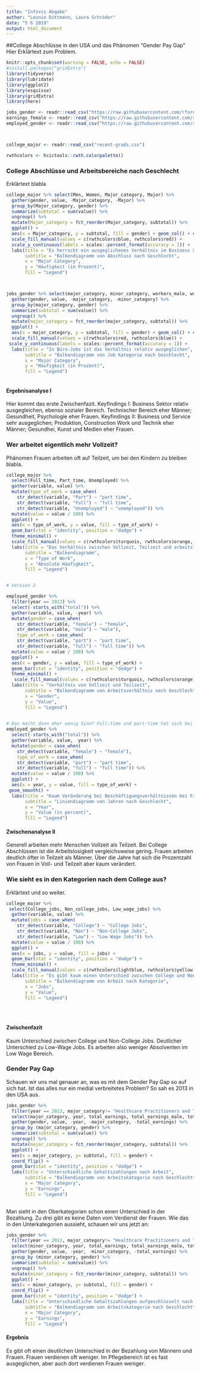 ```yaml
---
title: "Infovis Abgabe"
author: "Leonie Düttmann, Laura Schröder"
date: "5 6 2019"
output: html_document
---
```


##College Abschlüsse in den USA und das Phänomen "Gender Pay Gap"
Hier Erklärtext zum Problem.
```r
knitr::opts_chunk$set(warning = FALSE, echo = FALSE)
#install.packages("gridExtra")
library(tidyverse)
library(lubridate)
library(ggplot2)
library(esquisse)
library(gridExtra)
library(here)

```


```r
jobs_gender <- readr::read_csv("https://raw.githubusercontent.com/rfordatascience/tidytuesday/master/data/2019/2019-03-05/jobs_gender.csv")
earnings_female <- readr::read_csv("https://raw.githubusercontent.com/rfordatascience/tidytuesday/master/data/2019/2019-03-05/earnings_female.csv") 
employed_gender <- readr::read_csv("https://raw.githubusercontent.com/rfordatascience/tidytuesday/master/data/2019/2019-03-05/employed_gender.csv") 



college_major <- readr::read_csv("recent-grads.csv")

rwthcolors <- hcictools::rwth.colorpalette()

```
### College Abschlüsse und Arbeitsbereiche nach Geschlecht
Erklärtext blabla

```r

college_major %>% select(Men, Women, Major_category, Major) %>% 
  gather(gender, value, -Major_category, -Major) %>% 
  group_by(Major_category, gender) %>% 
  summarize(subtotal = sum(value)) %>%
  ungroup() %>% 
  mutate(Major_category = fct_reorder(Major_category, subtotal)) %>% 
  ggplot() +
  aes(x = Major_category, y = subtotal, fill = gender) + geom_col() + coord_flip() +
  scale_fill_manual(values = c(rwthcolors$blue, rwthcolors$red)) +
  scale_y_continuous(labels = scales::percent_format(accuracy = 1)) +
  labs(title = "Es herrscht ein ausgeglichenes Verhältnis im Business Sektor",
       subtitle = "Balkendiagramm von Abschluss nach Geschlecht",
       x = "Major Category",
       y = "Häufigkeit (in Prozent)",
       fill = "Legend")



jobs_gender %>% select(major_category, minor_category, workers_male, workers_female) %>% 
  gather(gender, value, -major_category, -minor_category) %>% 
  group_by(major_category, gender) %>% 
  summarize(subtotal = sum(value)) %>% 
  ungroup() %>% 
  mutate(major_category = fct_reorder(major_category, subtotal)) %>% 
  ggplot() +
  aes(x = major_category, y = subtotal, fill = gender) + geom_col() + coord_flip() +
  scale_fill_manual(values = c(rwthcolors$red, rwthcolors$blue)) +
 scale_y_continuous(labels = scales::percent_format(accuracy = 1)) +
  labs(title = "In Büro-Jobs ist das Verhältnis relativ ausgeglichen",
       subtitle = "Balkendiagramm von Job Kategorie nach Geschlecht",
       x = "Major Category",
       y = "Häufigkeit (in Prozent)",
       fill = "Legend")
  


```

#### Ergebnisanalyse I
Hier kommt das erste Zwischenfazit. Keyfindings I: Business Sektor relativ ausgegleichen, ebenso sozialer Bereich. Technischer Bereich eher Männer; Gesundheit, Psychologie eher Frauen.
Keyfindings II: Business und Service sehr ausgeglichen; Produktion, Construction Work und Technik eher Männer; Gesundhei, Kunst und Medien eher Frauen.

### Wer arbeitet eigentlich mehr Vollzeit?
Phänomen Frauen arbeiten oft auf Teilzeit, um bei den Kindern zu bleiben blabla.

```r


college_major %>% 
  select(Full_time, Part_time, Unemployed) %>% 
  gather(variable, value) %>%
  mutate(type_of_work = case_when(
    str_detect(variable, "Part") ~ "part time",
    str_detect(variable, "Full") ~ "full time",
    str_detect(variable, "Unemployed") ~ "unemployed")) %>%  
  mutate(value = value / 100) %>% 
  ggplot() +
  aes(x = type_of_work, y = value, fill = type_of_work) + 
  geom_bar(stat = "identity", position = "dodge") +
  theme_minimal() +
  scale_fill_manual(values = c(rwthcolors$turquois, rwthcolors$orange, rwthcolors$petrol)) +
  labs(title = "Das Verhältnis zwischen Vollzeit, Teilzeit und arbeitslos",
       subtitle = "Balkendiagramm",
       x = "Type of Work",
       y = "Absolute Häufigkeit",
       fill = "Legend") 


# Version 2

employed_gender %>% 
  filter(year == 2013) %>% 
  select(-starts_with("total")) %>% 
  gather(variable, value, -year) %>%
  mutate(gender = case_when(
    str_detect(variable, "female") ~ "female",
    str_detect(variable, "male") ~ "male"),
    type_of_work = case_when(
    str_detect(variable, "part") ~ "part time",
    str_detect(variable, "full") ~ "full time")) %>%  
  mutate(value = value / 100) %>% 
  ggplot() +
  aes(x = gender, y = value, fill = type_of_work) + 
  geom_bar(stat = "identity", position = "dodge") +
  theme_minimal() +
   scale_fill_manual(values = c(rwthcolors$turquois, rwthcolors$orange)) +
  labs(title = "Verhältnis von Vollzeit und Teilzeit",
       subtitle = "Balkendiagramm von Arbeitsverhältnis nach Geschlecht",
       x = "Gender",
       y = "Value",
       fill = "Legend")
  

# Das macht dann eher wenig Sinn? Full-time und part-time hat sich bei Frauen über die Jahre nicht verändert.
employed_gender %>% 
  select(-starts_with("total")) %>% 
  gather(variable, value, -year) %>%
  mutate(gender = case_when(
    str_detect(variable, "female") ~ "female"),
    type_of_work = case_when(
    str_detect(variable, "part") ~ "part time",
    str_detect(variable, "full") ~ "full time")) %>%  
  mutate(value = value / 100) %>% 
  ggplot() +
  aes(x = year, y = value, fill = type_of_work) + 
 geom_smooth() +
  labs(title = "Kaum Veränderung bei Beschäftigungsverhältnissen bei Frauen",
       subtitle = "Liniendiagramm von Jahren nach Geschlecht",
       x = "Year",
       y = "Value (in percent)",
       fill = "Legend")

```

#### Zwischenanalyse II
Generell arbeiten mehr Menschen Vollzeit als Teilzeit. Bei College Abschlüssen ist die Arbeitslosigkeit vergleichsweise gering. Frauen arbeiten deutlich öfter in Teilzeit als Männer. Über die Jahre hat sich die Prozentzahl von Frauen in Voll- und Teilzeit aber kaum verändert. 

### Wie sieht es in den Kategorien nach dem College aus?
Erklärtext und so weiter.

```r

college_major %>% 
 select(College_jobs, Non_college_jobs, Low_wage_jobs) %>% 
  gather(variable, value) %>%
  mutate(jobs = case_when(
    str_detect(variable, "College") ~ "College Jobs",
    str_detect(variable, "Non") ~ "Non-College Jobs",
    str_detect(variable, "Low") ~ "Low Wage Jobs")) %>%  
  mutate(value = value / 100) %>% 
  ggplot() +
  aes(x = jobs, y = value, fill = jobs) + 
  geom_bar(stat = "identity", position = "dodge") +
  theme_minimal() +
  scale_fill_manual(values = c(rwthcolors$lightblue, rwthcolors$yellow, rwthcolors$maygreen)) +
  labs(title = "Es gibt kaum einen Unterschied zwischen College und Non-College Jobs",
       subtitle = "Balkendiagramm von Arbeit nach Kategorie",
       x = "Jobs",
       y = "Value",
       fill = "Legend")


  
```

#### Zwischenfazit
Kaum Unterschied zwischen College und Non-College Jobs. Deutlicher Unterschied zu Low-Wage Jobs. Es arbeiten also weniger Absolventen im Low Wage Bereich. 

### Gender Pay Gap
Schauen wir uns mal genauer an, was es mit dem Gender Pay Gap so auf sich hat. Ist das alles nur ein medial verbreitetes Problem? 
So sah es 2013 in den USA aus. 

```r


jobs_gender %>% 
  filter(year == 2013, major_category!= "Healthcare Practitioners and Technical") %>% 
  select(major_category, year, total_earnings, total_earnings_male, total_earnings_female) %>% 
  gather(gender, value, -year, -major_category, -total_earnings) %>% 
  group_by (major_category, gender) %>% 
  summarize(subtotal = sum(value)) %>% 
  ungroup() %>% 
  mutate(major_category = fct_reorder(major_category, subtotal)) %>% 
  ggplot() +
  aes(x = major_category, y= subtotal, fill = gender) +
  coord_flip() +
  geom_bar(stat = "identity", position = "dodge") +
  labs(title = "Unterschiedliche Gehaltszahlungen nach Arbeit",
       subtitle = "Balkendiagramm von Arbeitskategorie nach Geschlecht",
       x = "Major Category",
       y = "Earnings",
       fill = "Legend")
   
```

Man sieht in den Oberkategorien schon einen Unterschied in der Bezahlung. Zu drei gibt es keine Daten vom Verdienst der Frauen. Wie das in den Unterkategorien aussieht, schauen wir uns jetzt an:

```r
jobs_gender %>% 
  filter(year == 2013, major_category!= "Healthcare Practitioners and Technical") %>% 
  select(minor_category, year, total_earnings, total_earnings_male, total_earnings_female) %>% 
  gather(gender, value, -year, -minor_category, -total_earnings) %>% 
  group_by (minor_category, gender) %>% 
  summarize(subtotal = sum(value)) %>% 
  ungroup() %>% 
  mutate(minor_category = fct_reorder(minor_category, subtotal)) %>% 
  ggplot() +
  aes(x = minor_category, y= subtotal, fill = gender) +
  coord_flip() +
  geom_bar(stat = "identity", position = "dodge") +
  labs(title = "Unterschiedliche Gehaltszahlungen aufgeschlüsselt nach Unterkategorien",
       subtitle = "Balkendiagramm von Arbeitskategorie nach Geschlecht",
       x = "Major Category",
       y = "Earnings",
       fill = "Legend")
```

#### Ergebnis
Es gibt oft einen deutlichen Unterschied in der Bezahlung von Männern und Frauen. Frauen verdienen oft weniger. Im Pflegebereich ist es fast ausgeglichen, aber auch dort verdienen Frauen weniger. 
